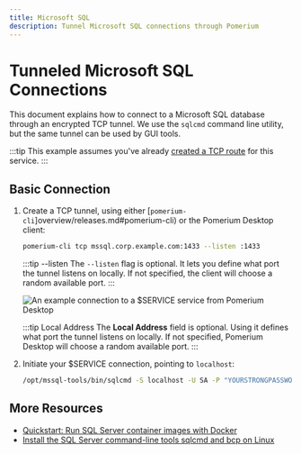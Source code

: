 ```yaml
---
title: Microsoft SQL
description: Tunnel Microsoft SQL connections through Pomerium
---
```



# Tunneled Microsoft SQL Connections

This document explains how to connect to a Microsoft SQL database through an encrypted TCP tunnel. We use the `sqlcmd` command line utility, but the same tunnel can be used by GUI tools.

:::tip
This example assumes you've already [created a TCP route](/docs/tcp#configure-routes) for this service.
:::


 ## Basic Connection

 1. Create a TCP tunnel, using either [`pomerium-cli`]overview/releases.md#pomerium-cli) or the Pomerium Desktop client:

    <Tabs>
    <TabItem value="pomerium-cli" label="pomerium-cli">

    ```bash
    pomerium-cli tcp mssql.corp.example.com:1433 --listen :1433
    ```

    :::tip --listen
    The `--listen` flag is optional. It lets you define what port the tunnel listens on locally. If not specified, the client will choose a random available port.
    :::

    </TabItem>
    <TabItem value="Pomerium Desktop" label="Pomerium Desktop">

    ![An example connection to a $SERVICE service from Pomerium Desktop](./img/desktop/example-mssql-connection.png)

    :::tip Local Address
    The **Local Address** field is optional. Using it defines what port the tunnel listens on locally. If not specified, Pomerium Desktop will choose a random available port.
    :::

    </TabItem>
    </Tabs>

1. Initiate your $SERVICE connection, pointing to `localhost`:

    ```bash
    /opt/mssql-tools/bin/sqlcmd -S localhost -U SA -P "YOURSTRONGPASSWORD"
    ```

## More Resources

- [Quickstart: Run SQL Server container images with Docker](https://docs.microsoft.com/en-us/sql/linux/quickstart-install-connect-docker)
- [Install the SQL Server command-line tools sqlcmd and bcp on Linux](https://docs.microsoft.com/en-us/sql/linux/sql-server-linux-setup-tools)